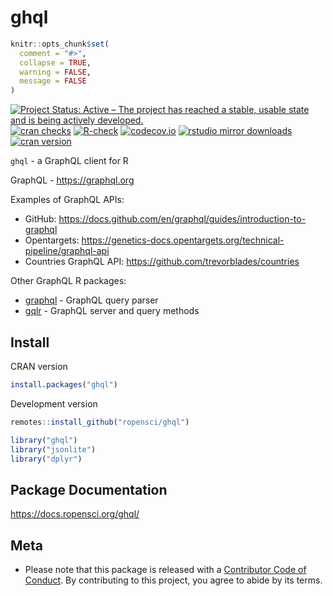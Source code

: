 ghql
====

```r
knitr::opts_chunk$set(
  comment = "#>",
  collapse = TRUE,
  warning = FALSE,
  message = FALSE
)
```

[![Project Status: Active – The project has reached a stable, usable state and is being actively developed.](https://www.repostatus.org/badges/latest/active.svg)](https://www.repostatus.org/#active)
[![cran checks](https://badges.cranchecks.info/worst/ghql.svg)](https://cran.r-project.org/web/checks/check_results_ghql.html)
[![R-check](https://github.com/ropensci/ghql/workflows/R-check/badge.svg)](https://github.com/ropensci/ghql/actions?query=workflow%3AR-check)
[![codecov.io](https://codecov.io/github/ropensci/ghql/coverage.svg?branch=master)](https://codecov.io/github/ropensci/ghql?branch=master)
[![rstudio mirror downloads](https://cranlogs.r-pkg.org/badges/ghql)](https://github.com/r-hub/cranlogs.app)
[![cran version](https://www.r-pkg.org/badges/version/ghql)](https://cran.r-project.org/package=ghql)

`ghql` - a GraphQL client for R

GraphQL - <https://graphql.org>

Examples of GraphQL APIs:

* GitHub: <https://docs.github.com/en/graphql/guides/introduction-to-graphql>
* Opentargets: <https://genetics-docs.opentargets.org/technical-pipeline/graphql-api>
* Countries GraphQL API: <https://github.com/trevorblades/countries>

Other GraphQL R packages:

* [graphql][] - GraphQL query parser
* [gqlr][] - GraphQL server and query methods

## Install

CRAN version

```r
install.packages("ghql")
```

Development version

```r
remotes::install_github("ropensci/ghql")
```

```r
library("ghql")
library("jsonlite")
library("dplyr")
```

## Package Documentation

<https://docs.ropensci.org/ghql/>

## Meta

* Please note that this package is released with a [Contributor Code of Conduct](https://ropensci.org/code-of-conduct/). By contributing to this project, you agree to abide by its terms.

[gqlr]: https://github.com/schloerke/gqlr
[graphql]: https://github.com/ropensci/graphql
[libgraphqlparser]: https://github.com/graphql/libgraphqlparser
